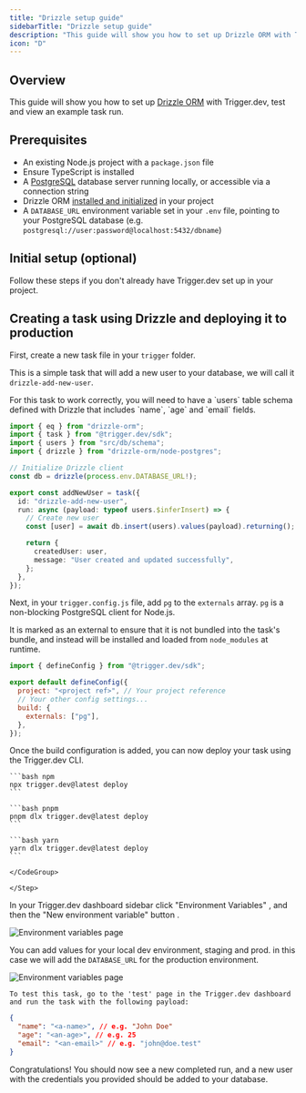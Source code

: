 ```yaml
---
title: "Drizzle setup guide"
sidebarTitle: "Drizzle setup guide"
description: "This guide will show you how to set up Drizzle ORM with Trigger.dev"
icon: "D"
---
```



## Overview

This guide will show you how to set up [Drizzle ORM](https://orm.drizzle.team/) with Trigger.dev, test and view an example task run.

## Prerequisites

- An existing Node.js project with a `package.json` file
- Ensure TypeScript is installed
- A [PostgreSQL](https://www.postgresql.org/) database server running locally, or accessible via a connection string
- Drizzle ORM [installed and initialized](https://orm.drizzle.team/docs/get-started) in your project
- A `DATABASE_URL` environment variable set in your `.env` file, pointing to your PostgreSQL database (e.g. `postgresql://user:password@localhost:5432/dbname`)

## Initial setup (optional)

Follow these steps if you don't already have Trigger.dev set up in your project.

<Steps>
  <CliInitStep />
  <CliDevStep />
  <CliRunTestStep />
  <CliViewRunStep />
</Steps>

## Creating a task using Drizzle and deploying it to production

<Steps>
<Step title="The task using Drizzle">

First, create a new task file in your `trigger` folder.

This is a simple task that will add a new user to your database, we will call it `drizzle-add-new-user`.

<Note>
  For this task to work correctly, you will need to have a `users` table schema defined with Drizzle
  that includes `name`, `age` and `email` fields.
</Note>

```ts /trigger/drizzle-add-new-user.ts
import { eq } from "drizzle-orm";
import { task } from "@trigger.dev/sdk";
import { users } from "src/db/schema";
import { drizzle } from "drizzle-orm/node-postgres";

// Initialize Drizzle client
const db = drizzle(process.env.DATABASE_URL!);

export const addNewUser = task({
  id: "drizzle-add-new-user",
  run: async (payload: typeof users.$inferInsert) => {
    // Create new user
    const [user] = await db.insert(users).values(payload).returning();

    return {
      createdUser: user,
      message: "User created and updated successfully",
    };
  },
});
```

</Step>
<Step title="Configuring the build">

Next, in your `trigger.config.js` file, add `pg` to the `externals` array. `pg` is a non-blocking PostgreSQL client for Node.js.

It is marked as an external to ensure that it is not bundled into the task's bundle, and instead will be installed and loaded from `node_modules` at runtime.

```js /trigger.config.js
import { defineConfig } from "@trigger.dev/sdk";

export default defineConfig({
  project: "<project ref>", // Your project reference
  // Your other config settings...
  build: {
    externals: ["pg"],
  },
});
```

</Step>

<Step title="Deploying your task">
Once the build configuration is added, you can now deploy your task using the Trigger.dev CLI.

 <CodeGroup>

    ```bash npm
    npx trigger.dev@latest deploy
    ```

    ```bash pnpm
    pnpm dlx trigger.dev@latest deploy
    ```

    ```bash yarn
    yarn dlx trigger.dev@latest deploy
    ```

    </CodeGroup>

    </Step>

<Step title="Adding your DATABASE_URL environment variable to Trigger.dev">

In your Trigger.dev dashboard sidebar click "Environment Variables" <Icon icon="circle-1" iconType="solid" size={20} color="A8FF53" />, and then the "New environment variable" button <Icon icon="circle-2" iconType="solid" size={20} color="A8FF53" />.

![Environment variables page](/images/environment-variables-page.jpg)

You can add values for your local dev environment, staging and prod. in this case we will add the `DATABASE_URL` for the production environment.

![Environment variables
  page](/images/environment-variables-panel.jpg)

</Step>

<Step title="Running your task">

    To test this task, go to the 'test' page in the Trigger.dev dashboard and run the task with the following payload:

```json
{
  "name": "<a-name>", // e.g. "John Doe"
  "age": "<an-age>", // e.g. 25
  "email": "<an-email>" // e.g. "john@doe.test"
}
```

Congratulations! You should now see a new completed run, and a new user with the credentials you provided should be added to your database.

</Step>

</Steps>

<UsefulNextSteps />
